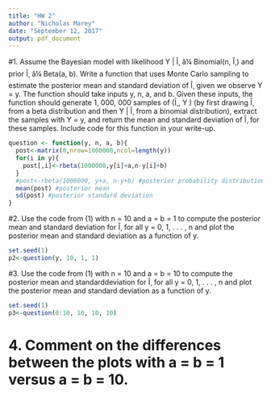 ```yaml
---
title: "HW 2"
author: "Nicholas Marey"
date: "September 12, 2017"
output: pdf_document
---
```



#1. Assume the Bayesian model with likelihood Y | Î¸ â¼ Binomial(n, Î¸) and prior Î¸ â¼ Beta(a, b). Write a function that uses Monte Carlo sampling to estimate the posterior mean and standard deviation of Î¸ given we observe Y = y. The function should take inputs y, n, a, and b. Given these inputs, the function should generate 1, 000, 000 samples of (Î¸, Y ) (by first drawing Î¸ from a beta distribution and then Y | Î¸ from a binomial distribution), extract the samples with Y = y, and return the mean and standard deviation of Î¸ for these samples. Include code for this function in your write-up.

```r
question <- function(y, n, a, b){
  post<-matrix(0,nrow=1000000,ncol=length(y))
  for(i in y){
    post[,i]<-rbeta(1000000,y[i]+a,n-y[i]+b)
  }
  #post<-rbeta(1000000, y+a, n-y+b) #posterior probability distribution
  mean(post) #posterior mean
  sd(post) #posterior standard deviation
}


```

#2. Use the code from (1) with n = 10 and a = b = 1 to compute the posterior mean and standard deviation for Î¸ for all y = 0, 1, . . . , n and plot the posterior mean and standard deviation as a function of y.


```r
set.seed(1)
p2<-question(y, 10, 1, 1)

```

#3. Use the code from (1) with n = 10 and a = b = 10 to compute the posterior mean and standarddeviation for Î¸ for all y = 0, 1, . . . , n and plot the posterior mean and standard deviation as a function of y.


```r
set.seed(1)
p3<-question(0:10, 10, 10, 10)
```

# 4. Comment on the differences between the plots with a = b = 1 versus a = b = 10.

